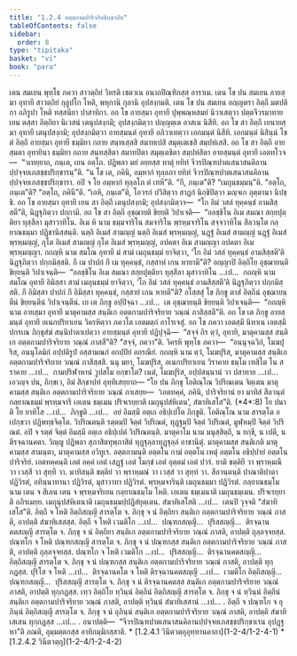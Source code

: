 ```yaml
---
title: "1.2.4 อตฺตกามปาริจริยสิกฺขาปท"
tableOfContents: false
sidebar:
  order: 8
type: "tipitaka"
basket: "vi"
book: "para"
---
```



<DynamicBreadcrumb />

<Division number="290" book="para">

<Paragraph number="1180" book="para">
เตน สมเยน พุทฺโธ ภควา สาวตฺถิยํ วิหรติ เชตวเน อนาถปิณฺฑิกสฺส อาราเม. เตน โข ปน สมเยน อายสฺมา อุทายี สาวตฺถิยํ กุลูปโก โหติ, พหุกานิ กุลานิ อุปสงฺกมติ. เตน โข ปน สมเยน อญฺญตรา อิตฺถี มตปติกา อภิรูปา โหติ ทสฺสนียา ปาสาทิกา. อถ โข อายสฺมา อุทายี ปุพฺพณฺหสมยํ นิวาเสตฺวา ปตฺตจีวรมาทาย เยน ตสฺสา อิตฺถิยา นิเวสนํ เตนุปสงฺกมิ; อุปสงฺกมิตฺวา ปญฺญตฺเต อาสเน นิสีทิ. อถ โข สา อิตฺถี เยนายสฺมา อุทายี เตนุปสงฺกมิ; อุปสงฺกมิตฺวา อายสฺมนฺตํ อุทายึ อภิวาเทตฺวา เอกมนฺตํ นิสีทิ. เอกมนฺตํ นิสินฺนํ โข ตํ อิตฺถึ อายสฺมา อุทายี ธมฺมิยา กถาย สนฺทเสฺสสิ สมาทเปสิ สมุตฺเตเชสิ สมฺปหํเสสิ. อถ โข สา อิตฺถี อายสฺมตา อุทายินา ธมฺมิยา กถาย สนฺทสฺสิตา สมาทปิตา สมุตฺเตชิตา สมฺปหํสิตา อายสฺมนฺตํ อุทายึ เอตทโวจ—  “วเทยฺยาถ, ภนฺเต, เยน อตฺโถ. ปฏิพลา มยํ อยฺยสฺส ทาตุํ ยทิทํ จีวรปิณฺฑปาตเสนาสนคิลานปฺปจฺจยเภสชฺชปริกฺขารนฺ”ติ.



</Paragraph>

<Paragraph number="1181" book="para">
“น โข เต, ภคินิ, อมฺหากํ ทุลฺลภา ยทิทํ จีวรปิณฺฑปาตเสนาสนคิลานปฺปจฺจยเภสชฺชปริกฺขารา. อปิ จ โย อมฺหากํ ทุลฺลโภ ตํ เทหี”ติ. “กึ, ภนฺเต”ติ? “เมถุนธมฺมนฺ”ติ. “อตฺโถ, ภนฺเต”ติ? “อตฺโถ, ภคินี”ติ. “เอหิ, ภนฺเต”ติ, โอวรกํ ปวิสิตฺวา สาฏกํ นิกฺขิปิตฺวา มญฺจเก อุตฺตานา นิปชฺชิ. อถ โข อายสฺมา อุทายี เยน สา อิตฺถี เตนุปสงฺกมิ; อุปสงฺกมิตฺวา—  “โก อิมํ วสลํ ทุคฺคนฺธํ อามสิสฺสตี”ติ, นิฏฺฐุภิตฺวา ปกฺกามิ.



</Paragraph>

<Paragraph number="1182" book="para">
อถ โข สา อิตฺถี อุชฺฌายติ ขิยฺยติ วิปาเจติ—  “อลชฺชิโน อิเม สมณา สกฺยปุตฺติยา ทุสฺสีลา มุสาวาทิโน. อิเม หิ นาม ธมฺมจาริโน สมจาริโน พฺรหฺมจาริโน สจฺจวาทิโน สีลวนฺโต กลฺยาณธมฺมา ปฏิชานิสฺสนฺติ. นตฺถิ อิเมสํ สามญฺญํ นตฺถิ อิเมสํ พฺรหฺมญฺญํ, นฏฺฐํ อิเมสํ สามญฺญํ นฏฺฐํ อิเมสํ พฺรหฺมญฺญํ, กุโต อิเมสํ สามญฺญํ กุโต อิเมสํ พฺรหฺมญฺญํ, อปคตา อิเม สามญฺญา อปคตา อิเม พฺรหฺมญฺญา. กถญฺหิ นาม สมโณ อุทายี มํ สามํ เมถุนธมฺมํ ยาจิตฺวา, ‘โก อิมํ วสลํ ทุคฺคนฺธํ อามสิสฺสตี’ติ นิฏฺฐุภิตฺวา ปกฺกมิสฺสติ. กึ เม ปาปกํ กึ เม ทุคฺคนฺธํ, กสฺสาหํ เกน หายามี”ติ?



</Paragraph>

<Paragraph number="1183" book="para">
อญฺญาปิ อิตฺถิโย อุชฺฌายนฺติ ขิยฺยนฺติ วิปาเจนฺติ—  “อลชฺชิโน อิเม สมณา สกฺยปุตฺติยา ทุสฺสีลา มุสาวาทิโน …เป…  กถญฺหิ นาม สมโณ อุทายี อิมิสฺสา สามํ เมถุนธมฺมํ ยาจิตฺวา, ‘โก อิมํ วสลํ ทุคฺคนฺธํ อามสิสฺสตี’ติ นิฏฺฐุภิตฺวา ปกฺกมิสฺสติ. กึ อิมิสฺสา ปาปกํ กึ อิมิสฺสา ทุคฺคนฺธํ, กสฺสายํ เกน หายตี”ติ?



</Paragraph>

<Paragraph number="1184" book="para">
อโสฺสสุํ โข ภิกฺขู ตาสํ อิตฺถีนํ อุชฺฌายนฺตีนํ ขิยฺยนฺตีนํ วิปาเจนฺตีนํ. เย เต ภิกฺขู อปฺปิจฺฉา …เป…  เต อุชฺฌายนฺติ ขิยฺยนฺติ วิปาเจนฺติ—  “กถญฺหิ นาม อายสฺมา อุทายี มาตุคามสฺส สนฺติเก อตฺตกามปาริจริยาย วณฺณํ ภาสิสฺสตี”ติ.



</Paragraph>

<Paragraph number="1185" book="para">
อถ โข เต ภิกฺขู อายสฺมนฺตํ อุทายึ อเนกปริยาเยน วิครหิตฺวา ภควโต เอตมตฺถํ อาโรเจสุํ. อถ โข ภควา เอตสฺมึ นิทาเน เอตสฺมึ ปกรเณ ภิกฺขุสํฆํ สนฺนิปาตาเปตฺวา อายสฺมนฺตํ อุทายึ ปฏิปุจฺฉิ—  “สจฺจํ กิร ตฺวํ, อุทายิ, มาตุคามสฺส สนฺติเก อตฺตกามปาริจริยาย วณฺณํ ภาสสี”ติ? “สจฺจํ, ภควา”ติ. วิครหิ พุทฺโธ ภควา—  “อนนุจฺฉวิกํ, โมฆปุริส, อนนุโลมิกํ อปฺปติรูปํ อสฺสามณกํ อกปฺปิยํ อกรณียํ. กถญฺหิ นาม ตฺวํ, โมฆปุริส, มาตุคามสฺส สนฺติเก อตฺตกามปาริจริยาย วณฺณํ ภาสิสฺสสิ. นนุ มยา, โมฆปุริส, อเนกปริยาเยน วิราคาย ธมฺโม เทสิโต โน สราคาย …เป…  กามปริฬาหานํ วูปสโม อกฺขาโต? เนตํ, โมฆปุริส, อปฺปสนฺนานํ วา ปสาทาย …เป…  เอวญฺจ ปน, ภิกฺขเว, อิมํ สิกฺขาปทํ อุทฺทิเสยฺยาถ—



</Paragraph>

</Division>
<Division number="291" book="para">

<Paragraph number="1186" book="para">
<Emphasis>“โย ปน ภิกฺขุ โอติณฺโณ วิปริณเตน จิตฺเตน มาตุคามสฺส สนฺติเก อตฺตกามปาริจริยาย วณฺณํ ภาเสยฺย—  ‘เอตทคฺคํ, ภคินิ, ปาริจริยานํ ยา มาทิสํ สีลวนฺตํ กลฺยาณธมฺมํ พฺรหฺมจารึ เอเตน ธมฺเมน ปริจเรยฺยาติ เมถุนุปสํหิเตน’, สํฆาทิเสโส”</Emphasis>ติ. (*4*:<Emphasis>8</Emphasis>)



</Paragraph>

</Division>
<Division number="292" book="para">

<Paragraph number="1187" book="para">
<Emphasis>โย ปนา</Emphasis>ติ โย ยาทิโส …เป…  <Emphasis>ภิกฺขู</Emphasis>ติ …เป…  อยํ อิมสฺมึ อตฺเถ อธิปฺเปโต ภิกฺขูติ.



</Paragraph>

<Paragraph number="1188" book="para">
<Emphasis>โอติณฺโณ</Emphasis> นาม สารตฺโต อเปกฺขวา ปฏิพทฺธจิตฺโต.



</Paragraph>

<Paragraph number="1189" book="para">
<Emphasis>วิปริณตนฺ</Emphasis>ติ รตฺตมฺปิ จิตฺตํ วิปริณตํ, ทุฏฺฐมฺปิ จิตฺตํ วิปริณตํ, มูฬฺหมฺปิ จิตฺตํ วิปริณตํ. อปิ จ รตฺตํ จิตฺตํ อิมสฺมึ อตฺเถ อธิปฺเปตํ วิปริณตนฺติ.



</Paragraph>

<Paragraph number="1190" book="para">
<Emphasis>มาตุคาโม</Emphasis> นาม มนุสฺสิตฺถี, น ยกฺขี, น เปตี, น ติรจฺฉานคตา. วิญฺญู ปฏิพลา สุภาสิตทุพฺภาสิตํ ทุฏฺฐุลฺลาทุฏฺฐุลฺลํ อาชานิตุํ.



</Paragraph>

<Paragraph number="1191" book="para">
<Emphasis>มาตุคามสฺส สนฺติเก</Emphasis>ติ มาตุคามสฺส สามนฺตา, มาตุคามสฺส อวิทูเร.



</Paragraph>

<Paragraph number="1192" book="para">
<Emphasis>อตฺตกามนฺ</Emphasis>ติ อตฺตโน กามํ อตฺตโน เหตุํ อตฺตโน อธิปฺปายํ อตฺตโน ปาริจริยํ.



</Paragraph>

<Paragraph number="1193" book="para">
<Emphasis>เอตทคฺคนฺ</Emphasis>ติ เอตํ อคฺคํ เอตํ เสฏฺฐํ เอตํ โมกฺขํ เอตํ อุตฺตมํ เอตํ ปวรํ.



</Paragraph>

<Paragraph number="1194" book="para">
<Emphasis>ยา</Emphasis>ติ ขตฺติยี วา พฺราหฺมณี วา เวสฺสี วา สุทฺที วา.



</Paragraph>

<Paragraph number="1195" book="para">
<Emphasis>มาทิสนฺ</Emphasis>ติ ขตฺติยํ วา พฺราหฺมณํ วา เวสฺสํ วา สุทฺทํ วา.



</Paragraph>

<Paragraph number="1196" book="para">
<Emphasis>สีลวนฺตนฺ</Emphasis>ติ ปาณาติปาตา ปฏิวิรตํ, อทินฺนาทานา ปฏิวิรตํ, มุสาวาทา ปฏิวิรตํ.



</Paragraph>

<Paragraph number="1197" book="para">
<Emphasis>พฺรหฺมจารินฺ</Emphasis>ติ เมถุนธมฺมา ปฏิวิรตํ.



</Paragraph>

<Paragraph number="1198" book="para">
<Emphasis>กลฺยาณธมฺโม</Emphasis> นาม เตน จ สีเลน เตน จ พฺรหฺมจริเยน กลฺยาณธมฺโม โหติ.



</Paragraph>

<Paragraph number="1199" book="para">
<Emphasis>เอเตน ธมฺเมนา</Emphasis>ติ เมถุนธมฺเมน.



</Paragraph>

<Paragraph number="1200" book="para">
<Emphasis>ปริจเรยฺยา</Emphasis>ติ อภิรเมยฺย.



</Paragraph>

<Paragraph number="1201" book="para">
<Emphasis>เมถุนุปสํหิเตนา</Emphasis>ติ เมถุนธมฺมปฺปฏิสํยุตฺเตน.



</Paragraph>

<Paragraph number="1202" book="para">
<Emphasis>สํฆาทิเสโส</Emphasis>ติ …เป…  เตนปิ วุจฺจติ “สํฆาทิเสโส”ติ.



</Paragraph>

</Division>
<Division number="293" book="para">

<Paragraph number="1203" book="para">
อิตฺถี จ โหติ อิตฺถิสญฺญี สารตฺโต จ. ภิกฺขุ จ นํ อิตฺถิยา สนฺติเก อตฺตกามปาริจริยาย วณฺณํ ภาสติ, อาปตฺติ สํฆาทิเสสสฺส.



</Paragraph>

<Paragraph number="1204" book="para">
อิตฺถี จ โหติ เวมติโก …เป…  ปณฺฑกสญฺญี…  ปุริสสญฺญี…  ติรจฺฉานคตสญฺญี สารตฺโต จ. ภิกฺขุ จ นํ อิตฺถิยา สนฺติเก อตฺตกามปาริจริยาย วณฺณํ ภาสติ, อาปตฺติ ถุลฺลจฺจยสฺส.



</Paragraph>

<Paragraph number="1205" book="para">
ปณฺฑโก จ โหติ ปณฺฑกสญฺญี สารตฺโต จ. ภิกฺขุ จ นํ ปณฺฑกสฺส สนฺติเก อตฺตกามปาริจริยาย วณฺณํ ภาสติ, อาปตฺติ ถุลฺลจฺจยสฺส.



</Paragraph>

<Paragraph number="1206" book="para">
ปณฺฑโก จ โหติ เวมติโก …เป…  ปุริสสญฺญี…  ติรจฺฉานคตสญฺญี…  อิตฺถิสญฺญี สารตฺโต จ. ภิกฺขุ จ นํ ปณฺฑกสฺส สนฺติเก อตฺตกามปาริจริยาย วณฺณํ ภาสติ, อาปตฺติ ทุกฺกฏสฺส.



</Paragraph>

<Paragraph number="1207" book="para">
ปุริโส จ โหติ …เป…  ติรจฺฉานคโต จ โหติ ติรจฺฉานคตสญฺญี …เป…  เวมติโก อิตฺถิสญฺญี…  ปณฺฑกสญฺญี…  ปุริสสญฺญี สารตฺโต จ. ภิกฺขุ จ นํ ติรจฺฉานคตสฺส สนฺติเก อตฺตกามปาริจริยาย วณฺณํ ภาสติ, อาปตฺติ ทุกฺกฏสฺส.



</Paragraph>

<Paragraph number="1208" book="para">
เทฺว อิตฺถิโย ทฺวินฺนํ อิตฺถีนํ อิตฺถิสญฺญี สารตฺโต จ. ภิกฺขุ จ นํ ทฺวินฺนํ อิตฺถีนํ สนฺติเก อตฺตกามปาริจริยาย วณฺณํ ภาสติ, อาปตฺติ ทฺวินฺนํ สํฆาทิเสสานํ …เป… .



</Paragraph>

<Paragraph number="1209" book="para">
อิตฺถี จ ปณฺฑโก จ อุภินฺนํ อิตฺถิสญฺญี สารตฺโต จ. ภิกฺขุ จ นํ อุภินฺนํ สนฺติเก อตฺตกามปาริจริยาย วณฺณํ ภาสติ, อาปตฺติ สํฆาทิเสเสน ทุกฺกฏสฺส …เป… .



</Paragraph>

</Division>
<Division number="294" book="para">

<Paragraph number="1210" book="para">
อนาปตฺติ—  “จีวรปิณฺฑปาตเสนาสนคิลานปฺปจฺจยเภสชฺชปริกฺขาเรน อุปฏฺฐหา”ติ ภณติ, อุมฺมตฺตกสฺส อาทิกมฺมิกสฺสาติ.

</Paragraph>
</Division>

<TableOfContents book="para" section="1.2.4">
* [1.2.4.1 วินีตวตฺถุอุทฺทานคาถา](1-2-4/1-2-4-1)
* [1.2.4.2 วินีตวตฺถุ](1-2-4/1-2-4-2)
</TableOfContents>